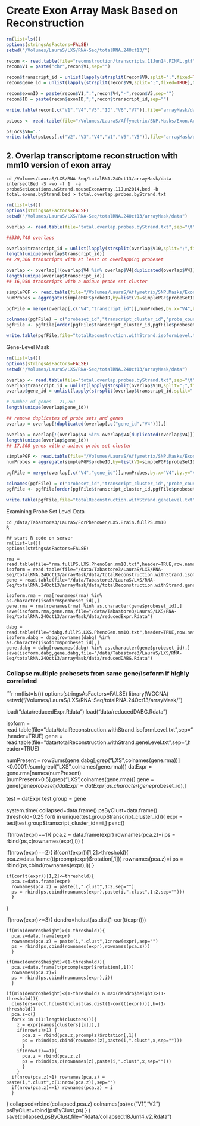 Create Exon Array Mask Based on Reconstruction
========================================================

```r
rm(list=ls())
options(stringsAsFactors=FALSE)
setwd("/Volumes/LauraS/LXS/RNA-Seq/totalRNA.24Oct13/")

recon <- read.table(file="reconstruction/transcripts.11Jun14.FINAL.gtf",sep="\t",header=FALSE)
recon$V1 = paste("chr",recon$V1,sep="")

recon$transcript_id = unlist(lapply(strsplit(recon$V9,split=";",fixed=TRUE),function(a) gsub(" transcript_id ","",a[2])))
recon$gene_id = unlist(lapply(strsplit(recon$V9,split=";",fixed=TRUE),function(a) gsub("gene_id ","",a[1])))

recon$exonID = paste(recon$V1,":",recon$V4,"-",recon$V5,sep="")
recon$ID = paste(recon$exonID,";",recon$transcript_id,sep="")

write.table(recon[,c("V1","V4","V5","ID","V6","V7")],file="arrayMask/data/total.exons.byStrand.bed",sep="\t",row.names=FALSE,col.names=FALSE,quote=FALSE)

psLocs <- read.table(file="/Volumes/LauraS/Affymetrix/SNP.Masks/Exon.Array/Mouse/Locations/MoEx-1_0-st-v1.r2.dt1.mm10.all.MASKED.perl.psloc.txt",sep="\t",header=FALSE)

psLocs$V6="."
write.table(psLocs[,c("V2","V3","V4","V1","V6","V5")],file="arrayMask/data/probeSetLocations.wStrand.mouseExonArray.11Jun2014.bed",sep="\t",row.names=FALSE,col.names=FALSE,quote=FALSE)
```

2.  Overlap transcriptome reconstruction with mm10 version of exon array  
----------------------

```
cd /Volumes/LauraS/LXS/RNA-Seq/totalRNA.24Oct13/arrayMask/data
intersectBed -S -wo -f 1  -a probeSetLocations.wStrand.mouseExonArray.11Jun2014.bed -b total.exons.byStrand.bed > total.overlap.probes.byStrand.txt
```

```r
rm(list=ls())
options(stringsAsFactors=FALSE)
setwd("/Volumes/LauraS/LXS/RNA-Seq/totalRNA.24Oct13/arrayMask/data")

overlap <- read.table(file="total.overlap.probes.byStrand.txt",sep="\t",header=FALSE)

##330,748 overlaps

overlap$transcript_id = unlist(lapply(strsplit(overlap$V10,split=";",fixed=TRUE),function(a) a[2]))
length(unique(overlap$transcript_id))
## 29,366 transcripts with at least on overlapping probeset

overlap <- overlap[!(overlap$V4 %in% overlap$V4[duplicated(overlap$V4)]),]
length(unique(overlap$transcript_id))
## 16,950 transcripts with a unique probe set cluster

simplePGF <- read.table(file="/Volumes/LauraS/Affymetrix/SNP.Masks/Exon.Array/Mouse/Results/simplePGF.mm10.txt",sep="\t",header=TRUE)
numProbes = aggregate(simplePGF$probeID,by=list(V1=simplePGF$probeSetID),function(a) length(unique(a)))

pgfFile = merge(overlap[,c("V4","transcript_id")],numProbes,by.x="V4",by.y="V1")

colnames(pgfFile) = c("probeset_id","transcript_cluster_id","probe_count")
pgfFile <- pgfFile[order(pgfFile$transcript_cluster_id,pgfFile$probeset_id),]

write.table(pgfFile,file="totalReconstruction.withStrand.isoformLevel.txt",sep="\t",row.names=FALSE,quote=FALSE)
```

Gene-Level Mask

```r
rm(list=ls())
options(stringsAsFactors=FALSE)
setwd("/Volumes/LauraS/LXS/RNA-Seq/totalRNA.24Oct13/arrayMask/data")

overlap <- read.table(file="total.overlap.probes.byStrand.txt",sep="\t",header=FALSE)
overlap$transcript_id = unlist(lapply(strsplit(overlap$V10,split=";",fixed=TRUE),function(a) a[2]))
overlap$gene_id = unlist(lapply(strsplit(overlap$transcript_id,split=".",fixed=TRUE),function(a) paste("total",a[2],sep=".")))

# number of genes - 21,261
length(unique(overlap$gene_id))

## remove duplicates of probe sets and genes
overlap = overlap[!duplicated(overlap[,c("gene_id","V4")]),]

overlap = overlap[!(overlap$V4 %in% overlap$V4[duplicated(overlap$V4)]),]
length(unique(overlap$gene_id))
## 17,308 genes with a unique probe set cluster

simplePGF <- read.table(file="/Volumes/LauraS/Affymetrix/SNP.Masks/Exon.Array/Mouse/Results/simplePGF.mm10.txt",sep="\t",header=TRUE)
numProbes = aggregate(simplePGF$probeID,by=list(V1=simplePGF$probeSetID),function(a) length(unique(a)))

pgfFile = merge(overlap[,c("V4","gene_id")],numProbes,by.x="V4",by.y="V1")

colnames(pgfFile) = c("probeset_id","transcript_cluster_id","probe_count")
pgfFile <- pgfFile[order(pgfFile$transcript_cluster_id,pgfFile$probeset_id),]

write.table(pgfFile,file="totalReconstruction.withStrand.geneLevel.txt",sep="\t",row.names=FALSE,quote=FALSE)
```

Examining Probe Set Level Data
```
cd /data/Tabastore3/LauraS/ForPhenoGen/LXS.Brain.fullPS.mm10
R

## start R code on server
rm(list=ls())
options(stringsAsFactors=FALSE)

rma = read.table(file="rma.fullPS.LXS.PhenoGen.mm10.txt",header=TRUE,row.names=1,sep="\t")
isoform = read.table(file="/data/Tabastore3/LauraS/LXS/RNA-Seq/totalRNA.24Oct13/arrayMask/data/totalReconstruction.withStrand.isoformLevel.txt",sep="\t",header=TRUE)
gene = read.table(file="/data/Tabastore3/LauraS/LXS/RNA-Seq/totalRNA.24Oct13/arrayMask/data/totalReconstruction.withStrand.geneLevel.txt",sep="\t",header=TRUE)

isoform.rma = rma[rownames(rma) %in% as.character(isoform$probeset_id),]
gene.rma = rma[rownames(rma) %in% as.character(gene$probeset_id),]
save(isoform.rma,gene.rma,file="/data/Tabastore3/LauraS/LXS/RNA-Seq/totalRNA.24Oct13/arrayMask/data/reducedExpr.Rdata")

dabg = read.table(file="dabg.fullPS.LXS.PhenoGen.mm10.txt",header=TRUE,row.names=1,sep="\t")
isoform.dabg = dabg[rownames(dabg) %in% as.character(isoform$probeset_id),]
gene.dabg = dabg[rownames(dabg) %in% as.character(gene$probeset_id),]
save(isoform.dabg,gene.dabg,file="/data/Tabastore3/LauraS/LXS/RNA-Seq/totalRNA.24Oct13/arrayMask/data/reducedDABG.Rdata")
```

### Collapse multiple probesets from same gene/isoform if highly correlated

```r
rm(list=ls())
options(stringsAsFactors=FALSE)
library(WGCNA)
setwd("/Volumes/LauraS/LXS/RNA-Seq/totalRNA.24Oct13/arrayMask/")

load("data/reducedExpr.Rdata")
load("data/reducedDABG.Rdata")

isoform = read.table(file="data/totalReconstruction.withStrand.isoformLevel.txt",sep="\t",header=TRUE)
gene = read.table(file="data/totalReconstruction.withStrand.geneLevel.txt",sep="\t",header=TRUE)

numPresent = rowSums(gene.dabg[,grep("LXS",colnames(gene.rma))]<0.0001)/sum(grepl("LXS",colnames(gene.rma)))
datExpr = gene.rma[names(numPresent)[numPresent>0.5],grep("LXS",colnames(gene.rma))]
gene = gene[gene$probeset_id %in% rownames(datExpr),]
datExpr = datExpr[as.character(gene$probeset_id),]

test = datExpr
test.group = gene

system.time(
collapsed=data.frame()
psByClust=data.frame()
threshold=0.25
for(i in unique(test.group$transcript_cluster_id)){
  expr = test[test.group$transcript_cluster_id==i,]
  ps=c()

  if(nrow(expr)==1){
    pca.z = data.frame(expr)
    rownames(pca.z)=i
    ps = rbind(ps,c(rownames(expr),i))
    }
  
  if(nrow(expr)==2){
    if(cor(t(expr))[1,2]>threshold){
      pca.z=data.frame(t(prcomp(expr)$rotation[,1]))
      rownames(pca.z)=i
      ps = rbind(ps,cbind(rownames(expr),i))
      }
    
    if(cor(t(expr))[1,2]<=threshold){
      pca.z=data.frame(expr)
      rownames(pca.z) = paste(i,".clust",1:2,sep="")
      ps = rbind(ps,cbind(rownames(expr),paste(i,".clust",1:2,sep="")))
      }
  }
  
  if(nrow(expr)>=3){
    dendro=hclust(as.dist(1-cor(t(expr))))
    
    if(min(dendro$height)>(1-threshold)){
      pca.z=data.frame(expr)
      rownames(pca.z) = paste(i,".clust",1:nrow(expr),sep="")
      ps = rbind(ps,cbind(rownames(expr),rownames(pca.z)))
      }
    
    if(max(dendro$height)<(1-threshold)){
      pca.z=data.frame(t(prcomp(expr)$rotation[,1]))
      rownames(pca.z)=i
      ps = rbind(ps,cbind(rownames(expr),i))
      }
      
    if(min(dendro$height)<(1-threshold) & max(dendro$height)>(1-threshold)){
      clusters=rect.hclust(hclust(as.dist(1-cor(t(expr)))),h=(1-threshold))
      pca.z=c()
      for(x in c(1:length(clusters))){
        z = expr[names(clusters[[x]]),]
        if(nrow(z)>1) {
          pca.z = rbind(pca.z,prcomp(z)$rotation[,1])
          ps = rbind(ps,cbind(rownames(z),paste(i,".clust",x,sep="")))
          }
        if(nrow(z)==1){
          pca.z = rbind(pca.z,z)
          ps = rbind(ps,c(rownames(z),paste(i,".clust",x,sep="")))
          }
        }
      if(nrow(pca.z)>1) rownames(pca.z) = paste(i,".clust",c(1:nrow(pca.z)),sep="")
      if(nrow(pca.z)==1) rownames(pca.z) = i
      }
   }
  collapsed=rbind(collapsed,pca.z)
  colnames(ps)=c("V1","V2")
  psByClust=rbind(psByClust,ps)
}
)
save(collapsed,psByClust,file="Rdata/collapsed.18Jun14.v2.Rdata")
